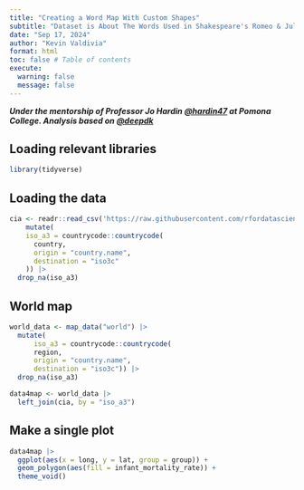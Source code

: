 ```yaml
---
title: "Creating a Word Map With Custom Shapes"
subtitle: "Dataset is About The Words Used in Shakespeare's Romeo & Juliet"
date: "Sep 17, 2024"
author: "Kevin Valdivia"
format: html
toc: false # Table of contents
execute: 
  warning: false
  message: false
---
```


***Under the mentorship of Professor Jo Hardin [\@hardin47](https://github.com/hardin47) at Pomona College. Analysis based on [\@deepdk](https://github.com/deepdk/TidyTuesday2024/tree/main/2024/week_38)***

## Loading relevant libraries

```r
library(tidyverse)
```

## Loading the data

```r
cia <- readr::read_csv('https://raw.githubusercontent.com/rfordatascience/tidytuesday/master/data/2024/2024-10-22/cia_factbook.csv') |> 
    mutate(
    iso_a3 = countrycode::countrycode(
      country,
      origin = "country.name",
      destination = "iso3c"
    )) |> 
  drop_na(iso_a3)
```

## World map

```r
world_data <- map_data("world") |> 
  mutate(
      iso_a3 = countrycode::countrycode(
      region,
      origin = "country.name",
      destination = "iso3c")) |> 
  drop_na(iso_a3)

data4map <- world_data |> 
  left_join(cia, by = "iso_a3")
```

## Make a single plot

```r
data4map |> 
  ggplot(aes(x = long, y = lat, group = group)) +
  geom_polygon(aes(fill = infant_mortality_rate)) +
  theme_void()
```
